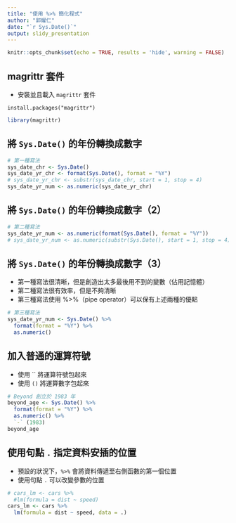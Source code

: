 ```yaml
---
title: "使用 %>% 簡化程式"
author: "郭耀仁"
date: "`r Sys.Date()`"
output: slidy_presentation
---
```


```r
knitr::opts_chunk$set(echo = TRUE, results = 'hide', warning = FALSE)
```

## magrittr 套件

- 安裝並且載入 `magrittr` 套件

```
install.packages("magrittr")
```

```r
library(magrittr)
```

## 將 `Sys.Date()` 的年份轉換成數字

```r
# 第一種寫法
sys_date_chr <- Sys.Date()
sys_date_yr_chr <- format(Sys.Date(), format = "%Y")
# sys_date_yr_chr <- substr(sys_date_chr, start = 1, stop = 4)
sys_date_yr_num <- as.numeric(sys_date_yr_chr)
```

## 將 `Sys.Date()` 的年份轉換成數字（2）

```r
# 第二種寫法
sys_date_yr_num <- as.numeric(format(Sys.Date(), format = "%Y"))
# sys_date_yr_num <- as.numeric(substr(Sys.Date(), start = 1, stop = 4))
```

## 將 `Sys.Date()` 的年份轉換成數字（3）

- 第一種寫法很清晰，但是創造出太多最後用不到的變數（佔用記憶體）
- 第二種寫法很有效率，但是不夠清晰
- 第三種寫法使用 %>%（pipe operator）可以保有上述兩種的優點

```r
# 第三種寫法
sys_date_yr_num <- Sys.Date() %>%
  format(format = "%Y") %>%
  as.numeric()
```

## 加入普通的運算符號

- 使用 \`\` 將運算符號包起來
- 使用 `()` 將運算數字包起來

```r
# Beyond 創立於 1983 年
beyond_age <- Sys.Date() %>%
  format(format = "%Y") %>%
  as.numeric() %>%
  `-` (1983)
beyond_age
```

## 使用句點 `.` 指定資料安插的位置

- 預設的狀況下，`%>%` 會將資料傳遞至右側函數的第一個位置
- 使用句點 `.` 可以改變參數的位置

```r
# cars_lm <- cars %>%
  #lm(formula = dist ~ speed)
cars_lm <- cars %>%
  lm(formula = dist ~ speed, data = .)
```